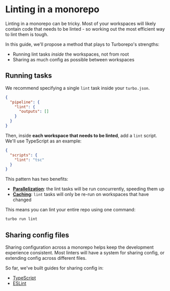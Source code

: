 # Linting in a monorepo

Linting in a monorepo can be tricky. Most of your workspaces will likely contain code that needs to be linted - so working out the most efficient way to lint them is tough.

In this guide, we'll propose a method that plays to Turborepo's strengths:

- Running lint tasks _inside_ the workspaces, not from root
- Sharing as much config as possible between workspaces

## Running tasks

We recommend specifying a single `lint` task inside your `turbo.json`.

```json filename="turbo.json"
{
  "pipeline": {
    "lint": {
      "outputs": []
    }
  }
}
```

Then, inside **each workspace that needs to be linted**, add a `lint` script. We'll use TypeScript as an example:

```json filename="packages/*/package.json"
{
  "scripts": {
    "lint": "tsc"
  }
}
```

This pattern has two benefits:

- [**Parallelization**](/repo/docs/core-concepts/monorepos/running-tasks): the lint tasks will be run concurrently, speeding them up
- [**Caching**](/repo/docs/core-concepts/caching): `lint` tasks will only be re-run on workspaces that have changed

This means you can lint your entire repo using one command:

```bash
turbo run lint
```

## Sharing config files

Sharing configuration across a monorepo helps keep the development experience consistent. Most linters will have a system for sharing config, or extending config across different files.

So far, we've built guides for sharing config in:

- [TypeScript](/repo/docs/handbook/linting/typescript)
- [ESLint](/repo/docs/handbook/linting/eslint)
